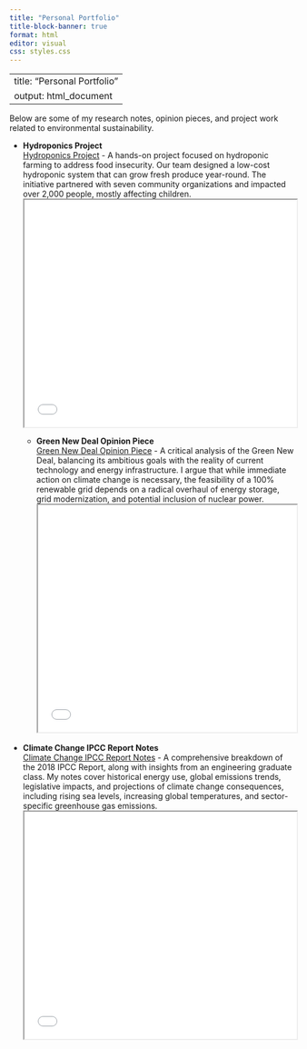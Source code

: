 ```yaml
---
title: "Personal Portfolio"
title-block-banner: true
format: html
editor: visual
css: styles.css
---
```


---
title: "Personal Portfolio"
output: html_document
---

Below are some of my research notes, opinion pieces, and project work related to environmental sustainability.

- **Hydroponics Project**  
  [Hydroponics Project](portfolio_files/hydroponics_project.pdf) - A hands-on project focused on hydroponic farming to address food insecurity. Our team designed a low-cost hydroponic system that can grow fresh produce year-round. The initiative partnered with seven community organizations and impacted over 2,000 people, mostly affecting children.
  <iframe src="portfolio_files/hydroponics_project.pdf" width="100%" height="400px"></iframe>
  
  - **Green New Deal Opinion Piece**  
  [Green New Deal Opinion Piece](portfolio_files/green_new_deal_opinon_piece.pdf) - A critical analysis of the Green New Deal, balancing its ambitious goals with the reality of current technology and energy infrastructure. I argue that while immediate action on climate change is necessary, the feasibility of a 100% renewable grid depends on a radical overhaul of energy storage, grid modernization, and potential inclusion of nuclear power.  
  <iframe src="portfolio_files/green_new_deal_opinon_piece.pdf" width="100%" height="400px"></iframe>

- **Climate Change IPCC Report Notes**  
  [Climate Change IPCC Report Notes](portfolio_files/climate_change_ipcc_report_notes.pdf) - A comprehensive breakdown of the 2018 IPCC Report, along with insights from an engineering graduate class. My notes cover historical energy use, global emissions trends, legislative impacts, and projections of climate change consequences, including rising sea levels, increasing global temperatures, and sector-specific greenhouse gas emissions.  
  <iframe src="portfolio_files/climate_change_ipcc_report_notes.pdf" width="100%" height="400px"></iframe>